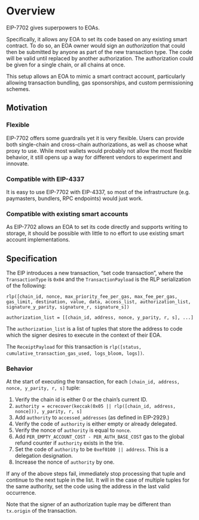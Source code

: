 # Overview

EIP-7702 gives superpowers to EOAs.

Specifically, it allows any EOA to set its code based on any existing smart contract. To do so, an EOA owner would sign an _authorization_ that could then be submitted by anyone as part of the new transaction type. The code will be valid until replaced by another authorization. The authorization could be given for a single chain, or all chains at once.

This setup allows an EOA to mimic a smart contract account, particularly allowing transaction bundling, gas sponsorships, and custom permissioning schemes.

## Motivation

### Flexible

EIP-7702 offers some guardrails yet it is very flexible. Users can provide both single-chain and cross-chain authorizations, as well as choose what proxy to use. While most wallets would probably not allow the most flexible behavior, it still opens up a way for different vendors to experiment and innovate.

### Compatible with EIP-4337

It is easy to use EIP-7702 with EIP-4337, so most of the infrastructure (e.g. paymasters, bundlers, RPC endpoints) would just work.

### Compatible with existing smart accounts

As EIP-7702 allows an EOA to set its code directly and supports writing to storage, it should be possible with little to no effort to use existing smart account implementations.

## Specification

The EIP introduces a new transaction, “set code transaction”, where the `TransactionType` is `0x04` and the `TransactionPayload` is the RLP serialization of the following:

```
rlp([chain_id, nonce, max_priority_fee_per_gas, max_fee_per_gas, gas_limit, destination, value, data, access_list, authorization_list, signature_y_parity, signature_r, signature_s])

authorization_list = [[chain_id, address, nonce, y_parity, r, s], ...]
```

The `authorization_list` is a list of tuples that store the address to code which the signer desires to execute in the context of their EOA.

The `ReceiptPayload` for this transaction is `rlp([status, cumulative_transaction_gas_used, logs_bloom, logs])`.

### Behavior

At the start of executing the transaction, for each `[chain_id, address, nonce, y_parity, r, s]` tuple:

1. Verify the chain id is either 0 or the chain’s current ID.
2. `authority = ecrecover(keccak(0x05 || rlp([chain_id, address, nonce])), y_parity, r, s]`
3. Add `authority` to `accessed_addresses` (as defined in EIP-2929.)
4. Verify the code of `authority` is either empty or already delegated.
5. Verify the nonce of `authority` is equal to `nonce`.
6. Add `PER_EMPTY_ACCOUNT_COST - PER_AUTH_BASE_COST` gas to the global refund counter if `authority` exists in the trie.
7. Set the code of `authority` to be `0xef0100 || address`. This is a delegation designation.
8. Increase the nonce of `authority` by one.

If any of the above steps fail, immediately stop processing that tuple and continue to the next tuple in the list. It will in the case of multiple tuples for the same authority, set the code using the address in the last valid occurrence.

Note that the signer of an authorization tuple may be different than `tx.origin` of the transaction.
